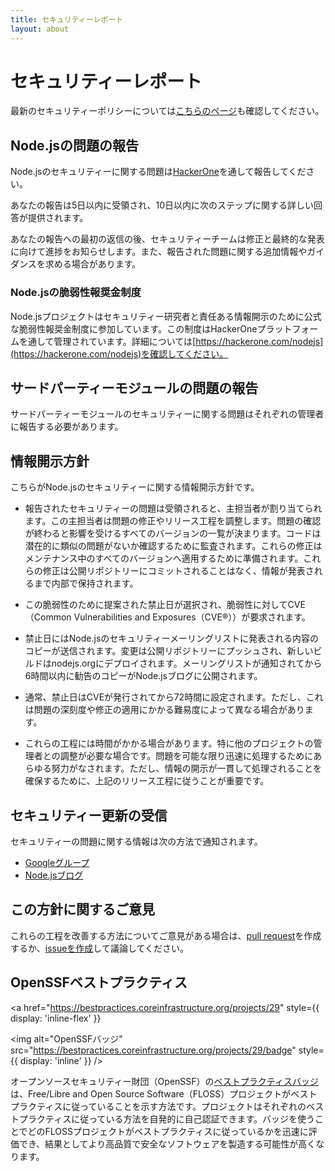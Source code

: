 ```yaml
---
title: セキュリティーレポート
layout: about
---
```


# セキュリティーレポート

最新のセキュリティーポリシーについては[こちらのページ](https://github.com/nodejs/node/security/policy)も確認してください。

## Node.jsの問題の報告

Node.jsのセキュリティーに関する問題は[HackerOne](https://hackerone.com/nodejs)を通して報告してください。

あなたの報告は5日以内に受領され、10日以内に次のステップに関する詳しい回答が提供されます。

あなたの報告への最初の返信の後、セキュリティーチームは修正と最終的な発表に向けて進捗をお知らせします。また、報告された問題に関する追加情報やガイダンスを求める場合があります。

### Node.jsの脆弱性報奨金制度

Node.jsプロジェクトはセキュリティー研究者と責任ある情報開示のために公式な脆弱性報奨金制度に参加しています。この制度はHackerOneプラットフォームを通して管理されています。詳細については[https://hackerone.com/nodejs](https://hackerone.com/nodejs)を確認してください。

## サードパーティーモジュールの問題の報告

サードパーティーモジュールのセキュリティーに関する問題はそれぞれの管理者に報告する必要があります。

## 情報開示方針

こちらがNode.jsのセキュリティーに関する情報開示方針です。

- 報告されたセキュリティーの問題は受領されると、主担当者が割り当てられます。この主担当者は問題の修正やリリース工程を調整します。問題の確認が終わると影響を受けるすべてのバージョンの一覧が決まります。コードは潜在的に類似の問題がないか確認するために監査されます。これらの修正はメンテナンス中のすべてのバージョンへ適用するために準備されます。これらの修正は公開リポジトリーにコミットされることはなく、情報が発表されるまで内部で保持されます。

- この脆弱性のために提案された禁止日が選択され、脆弱性に対してCVE（Common Vulnerabilities and Exposures（CVE®））が要求されます。

- 禁止日にはNode.jsのセキュリティーメーリングリストに発表される内容のコピーが送信されます。変更は公開リポジトリーにプッシュされ、新しいビルドはnodejs.orgにデプロイされます。メーリングリストが通知されてから6時間以内に勧告のコピーがNode.jsブログに公開されます。

- 通常、禁止日はCVEが発行されてから72時間に設定されます。ただし、これは問題の深刻度や修正の適用にかかる難易度によって異なる場合があります。

- これらの工程には時間がかかる場合があります。特に他のプロジェクトの管理者との調整が必要な場合です。問題を可能な限り迅速に処理するためにあらゆる努力がなされます。ただし、情報の開示が一貫して処理されることを確保するために、上記のリリース工程に従うことが重要です。

## セキュリティー更新の受信

セキュリティーの問題に関する情報は次の方法で通知されます。

- [Googleグループ](https://groups.google.com/group/nodejs-sec)
- [Node.jsブログ](/blog)

## この方針に関するご意見

これらの工程を改善する方法についてご意見がある場合は、[pull request](https://github.com/nodejs/nodejs.org)を作成するか、[issueを作成](https://github.com/nodejs/security-wg/issues/new)して議論してください。

## OpenSSFベストプラクティス

<a
  href="https://bestpractices.coreinfrastructure.org/projects/29"
  style={{ display: 'inline-flex' }}
>
  <img
    alt="OpenSSFバッジ"
    src="https://bestpractices.coreinfrastructure.org/projects/29/badge"
    style={{ display: 'inline' }}
  />
</a>

オープンソースセキュリティー財団（OpenSSF）の[ベストプラクティスバッジ](https://github.com/coreinfrastructure/best-practices-badge)は、Free/Libre and Open Source Software（FLOSS）プロジェクトがベストプラクティスに従っていることを示す方法です。プロジェクトはそれぞれのベストプラクティスに従っている方法を自発的に自己認証できます。バッジを使うことでどのFLOSSプロジェクトがベストプラクティスに従っているかを迅速に評価でき、結果としてより高品質で安全なソフトウェアを製造する可能性が高くなります。
